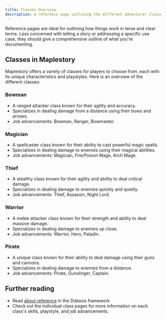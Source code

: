 ```yaml
---
title: Classes Overview
description: A reference page outlining the different adventurer classes in Maplestory, including their unique characteristics and playstyles.
---
```


Reference pages are ideal for outlining how things work in terse and clear terms.
Less concerned with telling a story or addressing a specific use case, they should give a comprehensive outline of what you're documenting.

## Classes in Maplestory

Maplestory offers a variety of classes for players to choose from, each with its unique characteristics and playstyles. Here is an overview of the different classes:

### Bowman

* A ranged attacker class known for their agility and accuracy.
* Specializes in dealing damage from a distance using their bows and arrows.
* Job advancements: Bowman, Ranger, Bowmaster.

### Magician

* A spellcaster class known for their ability to cast powerful magic spells.
* Specializes in dealing damage to enemies using their magical abilities.
* Job advancements: Magician, Fire/Poison Mage, Arch Mage.

### Thief

* A stealthy class known for their agility and ability to deal critical damage.
* Specializes in dealing damage to enemies quickly and quietly.
* Job advancements: Thief, Assassin, Night Lord.

### Warrior

* A melee attacker class known for their strength and ability to deal massive damage.
* Specializes in dealing damage to enemies up close.
* Job advancements: Warrior, Hero, Paladin.

### Pirate

* A unique class known for their ability to deal damage using their guns and cannons.
* Specializes in dealing damage to enemies from a distance.
* Job advancements: Pirate, Gunslinger, Captain.

## Further reading

- Read [about reference](https://diataxis.fr/reference/) in the Diátaxis framework
- Check out the individual class pages for more information on each class's skills, playstyle, and job advancements.
